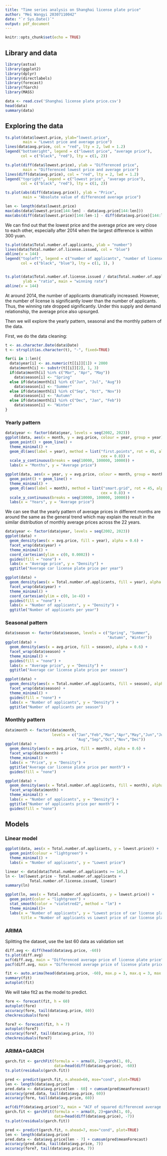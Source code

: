 ```yaml
---
title: "Time series analysis on Shanghai license plate price"
author: "Mei Wangyi 20307110042"
date: "`r Sys.Date()`"
output: pdf_document
---
```


```r
knitr::opts_chunk$set(echo = TRUE)
```

## Library and data

```r
library(astsa)
library(ggplot2)
library(dplyr)
library(directlabels)
library(forecast)
library(fGarch)
library(MASS)
```


```r
data <- read.csv('Shanghai license plate price.csv')
head(data)
summary(data)
```

## Exploring the data

```r
ts.plot(data$lowest.price, ylab="lowest.price", 
        main = "Lowest price and average price")
lines(data$avg.price, col = "red", lty = 2, lwd = 1.2)
legend("bottomright", legend = c("lowest price", "average price"),
       col = c("black", "red"), lty = c(1, 2))

ts.plot(diff(data$lowest.price), ylab = "Differenced price", 
        main = "Differenced lowest price and average price")
lines(diff(data$avg.price), col = "red", lty = 2, lwd = 1.2)
legend("topright", legend = c("lowest price", "average price"),
       col = c("black", "red"), lty = c(1, 2))

ts.plot(abs(diff(data$avg.price)), ylab = "Price",
        main = "Absolute value of differenced average price")
```

```r
len <- length(data$lowest.price)
max(abs(data$lowest.price[144:len] - data$avg.price[144:len]))
max(abs(diff(data$lowest.price)[144:len-1] - diff(data$avg.price)[144:len-1]))
```


We can find out that the lowest price and the average price are very close to each other, especially after 2014 when the largest difference is within 300 yuan.


```r
ts.plot(data$Total.number.of.applicants, ylab = "number")
lines(data$Total.number.of.license.issued, col = "blue")
abline(v = 144)
legend("topleft", legend = c("number of applicants", "number of license"), 
       col = c("black", "blue"), lty = c(1, 1), )


ts.plot(data$Total.number.of.license.issued / data$Total.number.of.applicants, 
        ylab = "ratio", main = "winning rate")
abline(v = 144)
```
At around 2014, the number of applicants dramatically increased. However, the number of license is significantly lower than the number of applicants. Thus, the winning rate dropped significantly. Under this supply and demand relationship, the average price also upsurged.

Then we will explore the yearly pattern, seasonal and the monthly pattern of the data.

First, we do the data cleaning:

```r
t <- as.character.Date(data$Date)
t <- strsplit(as.character(t), "-", fixed=TRUE)

for(i in 1:len){
  data$year[i] <- as.numeric(t[[i]][1]) + 2000
  data$month[i] <- substr(t[[i]][2], 1, 3)
  if(data$month[i] %in% c("Mar", "Apr", "May"))
    data$season[i] <- "Spring"
  else if(data$month[i] %in% c("Jun", "Jul", "Aug"))
    data$season[i] <- "Summer"
  else if(data$month[i] %in% c("Sep", "Oct", "Nov"))
    data$season[i] <- "Autumn"
  else if(data$month[i] %in% c("Dec", "Jan", "Feb"))
    data$season[i] <- "Winter"
}
```

### Yearly pattern

```r
data$year <- factor(data$year, levels = seq(2002, 2023))
ggplot(data, aes(x = month, y = avg.price, colour = year, group = year)) + 
  geom_point() + geom_line() + 
  theme_minimal() + 
  geom_dl(aes(label = year), method = list("first.points", rot = 45, alpha = 0.6, 
                                           cex = 0.8)) + 
  scale_y_continuous(breaks = seq(10000, 100000, 10000)) + 
  labs(x = "Months", y = "Average price")

ggplot(data, aes(x = year, y = avg.price, colour = month, group = month)) + 
  geom_point() + geom_line() + 
  theme_minimal() + 
  geom_dl(aes(label = month), method = list("smart.grid", rot = 45, alpha = 0.6, 
                                           cex = 0.8)) + 
  scale_y_continuous(breaks = seq(10000, 100000, 10000)) + 
  labs(x = "Years", y = "Average price")
```

We can see that the yearly pattern of average prices in different months are around the same as the general trend which may explain the result in the similar distribution of monthly average prices across the 22 years.

```r
data$year <- factor(data$year, levels = seq(2002, 2023))
ggplot(data) + 
  geom_density(aes(x = avg.price, fill = year), alpha = 0.6) + 
  facet_wrap(data$year) + 
  theme_minimal() + 
  coord_cartesian(ylim = c(0, 0.0002)) + 
  guides(fill = "none") + 
  labs(x = "Average price", y = "Density") + 
  ggtitle("Average car license plate price per year")

ggplot(data) + 
  geom_density(aes(x = Total.number.of.applicants, fill = year), alpha = 0.6) + 
  facet_wrap(data$year) + 
  theme_minimal() + 
  coord_cartesian(ylim = c(0, 1e-4)) + 
  guides(fill = "none") + 
  labs(x = "Number of applicants", y = "Density") + 
  ggtitle("Number of applicants per year")
```

### Seasonal pattern

```r
data$season <- factor(data$season, levels = c("Spring", "Summer", 
                                              "Autumn", "Winter"))
ggplot(data) + 
  geom_density(aes(x = avg.price, fill = season), alpha = 0.6) + 
  facet_wrap(data$season) + 
  theme_minimal() + 
  guides(fill = "none") + 
  labs(x = "Average price", y = "Density") + 
  ggtitle("Average car license plate price per season")

ggplot(data) + 
  geom_density(aes(x = Total.number.of.applicants, fill = season), alpha = 0.6) + 
  facet_wrap(data$season) + 
  theme_minimal() + 
  guides(fill = "none") + 
  labs(x = "Number of applicants", y = "Density") + 
  ggtitle("Number of applicants per season")
```


### Monthly pattern

```r
data$month <- factor(data$month, 
                     levels = c("Jan","Feb","Mar","Apr","May","Jun","Jul", 
                                "Aug","Sep","Oct","Nov","Dec"))
ggplot(data) + 
  geom_density(aes(x = avg.price, fill = month), alpha = 0.6) + 
  facet_wrap(data$month) + 
  theme_minimal() + 
  labs(x = "Price", y = "Density") + 
  ggtitle("Average car license plate price per month") + 
  guides(fill = "none")

ggplot(data) + 
  geom_density(aes(x = Total.number.of.applicants, fill = month), alpha = 0.6) + 
  facet_wrap(data$month) + 
  theme_minimal() + 
  labs(x = "Number of applicants", y = "Density") + 
  ggtitle("Number of applicants price per month") + 
  guides(fill = "none")
```

## Models

### Linear model

```r
ggplot(data, aes(x = Total.number.of.applicants, y = lowest.price)) + 
  geom_point(colour = "lightgreen") + 
  theme_minimal() + 
  labs(x = "Number of applicants", y = "Lowest price")

linear <- data[data$Total.number.of.applicants >= 1e5,]
ln <- lm(lowest.price ~ Total.number.of.applicants + 
           Total.number.of.license.issued, linear)
summary(ln)

ggplot(ln, aes(x = Total.number.of.applicants, y = lowest.price)) + 
  geom_point(color = "lightgreen") + 
  stat_smooth(color = "violetred2", method = "lm") + 
  theme_minimal()+
  labs(x = "Number of applicants", y = "Lowest price of car license plate", 
       title = "Number of applicants vs Lowest price of car license plate")
```

### ARIMA

Splitting the dataset, use the last 60 data as validation set

```r
diff.avg <- diff(head(data$avg.price, -60))
ts.plot(diff.avg)
acf(diff.avg, main = "Differenced average price of license plate price")
pacf(diff.avg, main = "Differenced average price of license plate price")
```


```r
fit <- auto.arima(head(data$avg.price, -60), max.p = 3, max.q = 3, max.d = 3)
summary(fit)
autoplot(fit)
```
We will take fit2 as the model to predict.

```r
fore <- forecast(fit, h = 60)
autoplot(fore)
accuracy(fore, tail(data$avg.price, 60))
checkresiduals(fore)
```

```r
fore7 <- forecast(fit, h = 7)
autoplot(fore7)
accuracy(fore7, tail(data$avg.price, 7))
checkresiduals(fore7)
```


### ARIMA+GARCH

```r
garch.fit <- garchFit(formula = ~ arma(0, 2)+garch(1, 0), 
                      data=head(diff(data$avg.price), -60))
ts.plot(residuals(garch.fit))

pred <- predict(garch.fit, n.ahead=60, mse="cond", plot=TRUE)
len <- length(data$avg.price)
pred.data <- data$avg.price[len - 60] + cumsum(pred$meanForecast)
accuracy(pred.data, tail(data$avg.price, 60))
accuracy(fore, tail(data$avg.price, 60))

```


```r
acf(diff(data$avg.price)^2, main = "ACF of squared differenced average price")
garch.fit <- garchFit(formula = ~ arma(0, 2)+garch(1, 0), 
                      data=head(diff(data$avg.price), -7))
ts.plot(residuals(garch.fit))
```

```r
pred <- predict(garch.fit, n.ahead=7, mse="cond", plot=TRUE)
len <- length(data$avg.price)
pred.data <- data$avg.price[len - 7] + cumsum(pred$meanForecast)
accuracy(pred.data, tail(data$avg.price, 7))
accuracy(fore7, tail(data$avg.price, 7))
```

